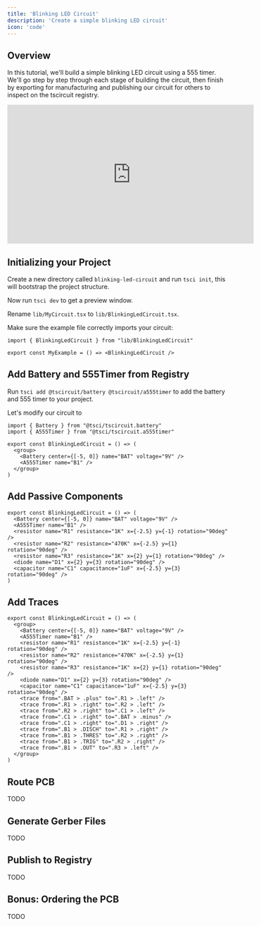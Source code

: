 ```yaml
---
title: 'Blinking LED Circuit'
description: 'Create a simple blinking LED circuit'
icon: 'code'
---
```


## Overview

In this tutorial, we'll build a simple blinking LED circuit using a
555 timer. We'll go step by step through each stage of building the
circuit, then finish by exporting for manufacturing and publishing
our circuit for others to inspect on the tscircuit registry.

<Frame caption="Build a Blinking LED Circuit with React!">
<iframe
  width="560"
  height="315"
  src="https://www.youtube.com/embed/9m-bfswEv2k"
  title="YouTube video player"
  frameborder="0"
  allow="accelerometer; autoplay; clipboard-write; encrypted-media; gyroscope; picture-in-picture"
  allowfullscreen
></iframe>
</Frame>

## Initializing your Project

Create a new directory called `blinking-led-circuit` and run `tsci init`, this
will bootstrap the project structure.

Now run `tsci dev` to get a preview window.

Rename `lib/MyCircuit.tsx` to `lib/BlinkingLedCircuit.tsx`.

Make sure the example file correctly imports your circuit:

```tsx examples/MyCircuit.tsx
import { BlinkingLedCircuit } from "lib/BlinkingLedCircuit"

export const MyExample = () => <BlinkingLedCircuit />
```

## Add Battery and 555Timer from Registry

Run `tsci add @tscircuit/battery @tscircuit/a555timer` to add the battery and 555
timer to your project.

Let's modify our circuit to 

```tsx lib/BlinkingLedCircuit.tsx
import { Battery } from "@tsci/tscircuit.battery"
import { A555Timer } from "@tsci/tscircuit.a555timer"

export const BlinkingLedCircuit = () => (
  <group>
    <Battery center={[-5, 0]} name="BAT" voltage="9V" />
    <A555Timer name="B1" />
  </group>
)
```

## Add Passive Components

```tsx lib/BlinkingLedCircuit.tsx
export const BlinkingLedCircuit = () => (
  <Battery center={[-5, 0]} name="BAT" voltage="9V" />
  <A555Timer name="B1" />
  <resistor name="R1" resistance="1K" x={-2.5} y={-1} rotation="90deg" />
  <resistor name="R2" resistance="470K" x={-2.5} y={1} rotation="90deg" />
  <resistor name="R3" resistance="1K" x={2} y={1} rotation="90deg" />
  <diode name="D1" x={2} y={3} rotation="90deg" />
  <capacitor name="C1" capacitance="1uF" x={-2.5} y={3} rotation="90deg" />
)
```

## Add Traces

```tsx lib/BlinkingLedCircuit.tsx
export const BlinkingLedCircuit = () => (
  <group>
    <Battery center={[-5, 0]} name="BAT" voltage="9V" />
    <A555Timer name="B1" />
    <resistor name="R1" resistance="1K" x={-2.5} y={-1} rotation="90deg" />
    <resistor name="R2" resistance="470K" x={-2.5} y={1} rotation="90deg" />
    <resistor name="R3" resistance="1K" x={2} y={1} rotation="90deg" />
    <diode name="D1" x={2} y={3} rotation="90deg" />
    <capacitor name="C1" capacitance="1uF" x={-2.5} y={3} rotation="90deg" />
    <trace from=".BAT > .plus" to=".R1 > .left" />
    <trace from=".R1 > .right" to=".R2 > .left" />
    <trace from=".R2 > .right" to=".C1 > .left" />
    <trace from=".C1 > .right" to=".BAT > .minus" />
    <trace from=".C1 > .right" to=".D1 > .right" />
    <trace from=".B1 > .DISCH" to=".R1 > .right" />
    <trace from=".B1 > .THRES" to=".R2 > .right" />
    <trace from=".B1 > .TRIG" to=".R2 > .right" />
    <trace from=".B1 > .OUT" to=".R3 > .left" />
  </group>
)
```

## Route PCB

TODO

## Generate Gerber Files

TODO

## Publish to Registry

TODO

## Bonus: Ordering the PCB

TODO
